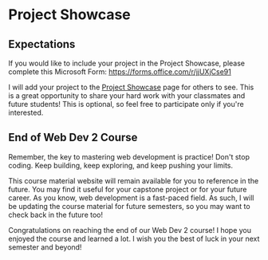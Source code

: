 # Project Showcase

## Expectations

If you would like to include your project in the Project Showcase, please complete this Microsoft Form: https://forms.office.com/r/jjUXjCse91

I will add your project to the [Project Showcase](/student-work/showcase) page for others to see. This is a great opportunity to share your hard work with your classmates and future students! This is optional, so feel free to participate only if you're interested.

## End of Web Dev 2 Course

Remember, the key to mastering web development is practice! Don't stop coding. Keep building, keep exploring, and keep pushing your limits.

This course material website will remain available for you to reference in the future. You may find it useful for your capstone project or for your future career. As you know, web development is a fast-paced field. As such, I will be updating the course material for future semesters, so you may want to check back in the future too!

Congratulations on reaching the end of our Web Dev 2 course! I hope you enjoyed the course and learned a lot. I wish you the best of luck in your next semester and beyond!
